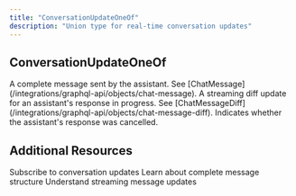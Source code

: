 ```yaml
---
title: "ConversationUpdateOneOf"
description: "Union type for real-time conversation updates"
---
```


## ConversationUpdateOneOf

<ParamField path="assistantMessageSent" type="ChatMessage">
  A complete message sent by the assistant. See [ChatMessage](/integrations/graphql-api/objects/chat-message).
</ParamField>

<ParamField path="assistantResponseDiff" type="ChatMessageDiff">
  A streaming diff update for an assistant's response in progress. See [ChatMessageDiff](/integrations/graphql-api/objects/chat-message-diff).
</ParamField>

<ParamField path="assistantResponseCancelled" type="Boolean">
  Indicates whether the assistant's response was cancelled.
</ParamField>

## Additional Resources

<CardGroup cols={2}>
  <Card title="Subscribe Conversation" icon="wifi" href="/integrations/graphql-api/subscriptions/subscribe-conversation">
    Subscribe to conversation updates
  </Card>
  <Card title="ChatMessage Schema" icon="message-square" href="/integrations/graphql-api/objects/chat-message">
    Learn about complete message structure
  </Card>
  <Card title="ChatMessageDiff Schema" icon="edit" href="/integrations/graphql-api/objects/chat-message-diff">
    Understand streaming message updates
  </Card>
</CardGroup>
